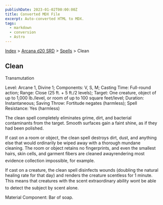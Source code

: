 ```yaml
---
publishDate: 2023-01-02T00:00:00Z
title: Converted MDX File
excerpt: Auto-converted HTML to MDX.
tags:
  - markdown
  - conversion
  - Astro
---
```






[Index](-index) > [Arcana d20 SRD](arcana-d20-srd-index) > [Spells](arcana-d20-srd-spells-index) > Clean




## Clean


Transmutation


Level: Arcane 1, Divine 1; Components: V, S, M; Casting Time: Full-round action; Range: Close (25 ft. + 5 ft./2 levels); Target: One creature, object of up to 1,000 lb./level, or room of up to 100 square feet/level; Duration: Instantaneous; Saving Throw: Fortitude negates (harmless); Spell Resistance: Yes (harmless)


The clean spell completely eliminates grime, dirt, and bacterial contaminants from the target. Smooth surfaces gain a faint shine, as if they had been polished.


If cast on a room or object, the clean spell destroys dirt, dust, and anything else that would ordinarily be wiped away with a thorough mundane cleaning. The room or object retains no fingerprints, and even the smallest hairs, skin cells, and garment fibers are cleaned awayrendering most evidence collection impossible, for example.


If cast on a creature, the clean spell disinfects wounds (doubling the natural healing rate for that day) and renders the creature scentless for 1 minute. This means that creatures with the scent extraordinary ability wont be able to detect the subject by scent alone.


Material Component: Bar of soap.



